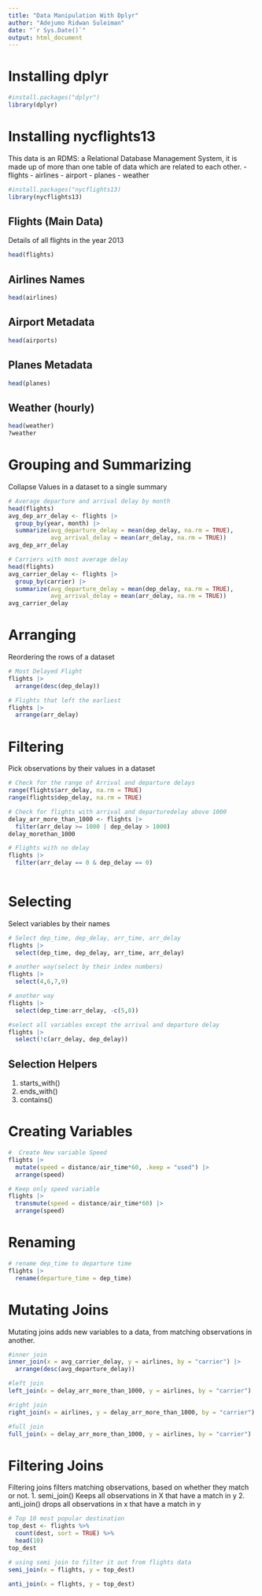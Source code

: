 ```yaml
---
title: "Data Manipulation With Dplyr"
author: "Adejumo Ridwan Suleiman"
date: "`r Sys.Date()`"
output: html_document
---
```


# Installing dplyr
```r
#install.packages("dplyr")
library(dplyr)
```


# Installing nycflights13
This data is an RDMS: a Relational Database Management System, it is made up of more than one table of data which are related to each other.
- flights
- airlines
- airport
- planes
- weather

```r
#install.packages("nycflights13)
library(nycflights13)
```


## Flights (Main Data)
Details of all flights in the year 2013
```r
head(flights)
```


## Airlines Names
```r
head(airlines)
```

## Airport Metadata
```r
head(airports)
```

## Planes Metadata
```r
head(planes)
```

## Weather (hourly)
```r
head(weather)
?weather
```

# Grouping and Summarizing
Collapse Values in a dataset to a single summary
```r
# Average departure and arrival delay by month
head(flights)
avg_dep_arr_delay <- flights |> 
  group_by(year, month) |> 
  summarize(avg_departure_delay = mean(dep_delay, na.rm = TRUE),
            avg_arrival_delay = mean(arr_delay, na.rm = TRUE))
avg_dep_arr_delay
```

```r
# Carriers with most average delay
head(flights)
avg_carrier_delay <- flights |> 
  group_by(carrier) |> 
  summarize(avg_departure_delay = mean(dep_delay, na.rm = TRUE),
            avg_arrival_delay = mean(arr_delay, na.rm = TRUE))
avg_carrier_delay
```

# Arranging 
Reordering the rows of a dataset
```r
# Most Delayed Flight
flights |> 
  arrange(desc(dep_delay))
```

```r
# Flights that left the earliest
flights |> 
  arrange(arr_delay)
```

# Filtering
Pick observations by their values in a dataset

```r
# Check for the range of Arrival and departure delays
range(flights$arr_delay, na.rm = TRUE)
range(flights$dep_delay, na.rm = TRUE)

```

```r
# Check for flights with arrival and departuredelay above 1000
delay_arr_more_than_1000 <- flights |> 
  filter(arr_delay >= 1000 | dep_delay > 1000)
delay_morethan_1000
```


```r
# Flights with no delay
flights |> 
  filter(arr_delay == 0 & dep_delay == 0)
  
```


# Selecting
Select variables by their names
```r
# Select dep_time, dep_delay, arr_time, arr_delay
flights |> 
  select(dep_time, dep_delay, arr_time, arr_delay)
```

```r
# another way(select by their index numbers)
flights |> 
  select(4,6,7,9)
```

```r
# another way
flights |> 
  select(dep_time:arr_delay, -c(5,8))
```

```r
#select all variables except the arrival and departure delay
flights |> 
  select(!c(arr_delay, dep_delay))
```


## Selection Helpers
1. starts_with()
2. ends_with()
3. contains()


# Creating Variables
```r
#  Create New variable Speed
flights |> 
  mutate(speed = distance/air_time*60, .keep = "used") |> 
  arrange(speed)
```

```r
# Keep only speed variable
flights |> 
  transmute(speed = distance/air_time*60) |> 
  arrange(speed)
```

# Renaming 

```r
# rename dep_time to departure time
flights |> 
  rename(departure_time = dep_time)
```


# Mutating Joins
Mutating joins adds new variables to a data, from matching observations in another.
```r
#inner join
inner_join(x = avg_carrier_delay, y = airlines, by = "carrier") |> 
  arrange(desc(avg_departure_delay))
```

```r
#left join
left_join(x = delay_arr_more_than_1000, y = airlines, by = "carrier")

```

```r
#right join
right_join(x = airlines, y = delay_arr_more_than_1000, by = "carrier")
```

```r
#full join
full_join(x = delay_arr_more_than_1000, y = airlines, by = "carrier")
```


# Filtering Joins
Filtering joins filters matching observations, based on whether they match or not.
1. semi_join() Keeps all observations in X that have a match in y
2. anti_join() drops all observations in x that have a match in y

```r
# Top 10 most popular destination
top_dest <- flights %>%
  count(dest, sort = TRUE) %>%
  head(10)
top_dest
```

```r
# using semi join to filter it out from flights data
semi_join(x = flights, y = top_dest)
```

```r
anti_join(x = flights, y = top_dest)
```


